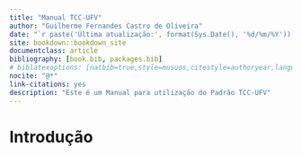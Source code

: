 ```yaml
--- 
title: "Manual TCC-UFV"
author: "Guilherme Fernandes Castro de Oliveira"
date: "`r paste('Última atualização:', format(Sys.Date(), '%d/%m/%Y'))`"
site: bookdown::bookdown_site
documentclass: article
bibliography: [book.bib, packages.bib]
# biblatexoptions: [natbib=true,style=musuos,citestyle=authoryear,language=brazil,uniquename=false]
nocite: "@*"
link-citations: yes
description: "Este é um Manual para utilização do Padrão TCC-UFV"
---
```


# Introdução {-}